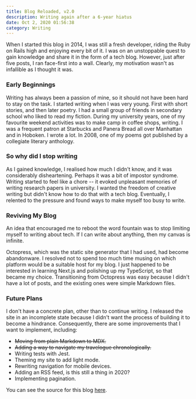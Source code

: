 ```yaml
---
title: Blog Reloaded, v2.0
description: Writing again after a 6-year hiatus
date: Oct 2, 2020 01:56:38
category: Writing
---
```


When I started this blog in 2014, I was still a fresh developer, riding the Ruby
on Rails high and enjoying every bit of it. I was on an unstoppable quest to
gain knowledge and share it in the form of a tech blog. However, just after five
posts, I ran face-first into a wall. Clearly, my motivation wasn't as infallible
as I thought it was.

### Early Beginnings

Writing has always been a passion of mine, so it should not have been hard to
stay on the task. I started writing when I was very young. First with short
stories, and then later poetry. I had a small group of friends in secondary
school who liked to read my fiction. During my university years, one of my
favourite weekend activities was to make camp in coffee shops, writing. I was a
frequent patron at Starbucks and Panera Bread all over Manhattan and in Hoboken.
I wrote a lot. In 2008, one of my poems got published by a collegiate literary
anthology.

### So why did I stop writing

As I gained knowledge, I realised how much I didn't know, and it was
considerably disheartening. Perhaps it was a bit of impostor syndrome. Writing
started to feel like a chore -- it evoked unpleasant memories of writing
research papers in university. I wanted the freedom of creative writing but
didn't know how to do that with a tech blog. Eventually, I relented to the
pressure and found ways to make myself too busy to write.

### Reviving My Blog

An idea that encouraged me to reboot the word fountain was to stop limiting
myself to writing about tech. If I can write about anything, then my canvas is
infinite.

Octopress, which was the static site generator that I had used, had become
abandonware. I resolved not to spend too much time musing on which platform
would be a suitable host for my blog. I just happened to be interested in
learning Next.js and polishing up my TypeScript, so that became my choice.
Transitioning from Octopress was easy because I didn't have a lot of posts, and
the existing ones were simple Markdown files.

### Future Plans

I don't have a concrete plan, other than to continue writing. I released the
site in an incomplete state because I didn't want the process of building it to
become a hindrance. Consequently, there are some improvements that I want to
implement, including:

- ~~Moving from plain Markdown to MDX.~~
- ~~Adding a way to navigate my travelogue chronologically.~~
- Writing tests with Jest.
- Theming my site to add light mode.
- Rewriting navigation for mobile devices.
- Adding an RSS feed, is this still a thing in 2020?
- Implementing pagination.

You can see the source for this blog
[here](https://github.com/davidkariuki/blog).
